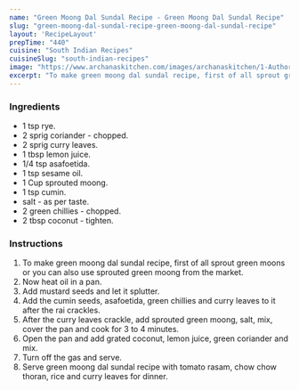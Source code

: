 ---
name: "Green Moong Dal Sundal Recipe - Green Moong Dal Sundal Recipe"
slug: "green-moong-dal-sundal-recipe-green-moong-dal-sundal-recipe"
layout: 'RecipeLayout'
prepTime: "440"
cuisine: "South Indian Recipes"
cuisineSlug: "south-indian-recipes"
image: "https://www.archanaskitchen.com/images/archanaskitchen/1-Author/sibyl-archanaskitchen.com/Green_Moong_Dal_Sundal_Recipe_10_1600.jpg"
excerpt: "To make green moong dal sundal recipe, first of all sprout green moons or you can also use sprouted green moong from the market"
---

### Ingredients

-  1 tsp rye.
-  2 sprig coriander - chopped.
-  2 sprig curry leaves.
-  1 tbsp lemon juice.
-  1/4 tsp asafoetida.
- 1 tsp sesame oil.
-  1 Cup sprouted moong.
-  1 tsp cumin.
-  salt - as per taste.
-  2 green chillies - chopped.
-  2 tbsp coconut - tighten.

### Instructions

1. To make green moong dal sundal recipe, first of all sprout green moons or you can also use sprouted green moong from the market.
1. Now heat oil in a pan.
1. Add mustard seeds and let it splutter.
1. Add the cumin seeds, asafoetida, green chillies and curry leaves to it after the rai crackles.
1. After the curry leaves crackle, add sprouted green moong, salt, mix, cover the pan and cook for 3 to 4 minutes.
1. Open the pan and add grated coconut, lemon juice, green coriander and mix.
1. Turn off the gas and serve.
1. Serve green moong dal sundal recipe with tomato rasam, chow chow thoran, rice and curry leaves for dinner.
